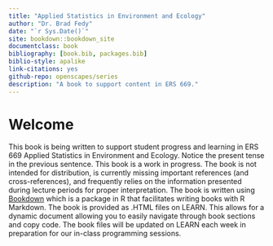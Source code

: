 ```yaml
--- 
title: "Applied Statistics in Environment and Ecology"
author: "Dr. Brad Fedy"
date: "`r Sys.Date()`"
site: bookdown::bookdown_site
documentclass: book
bibliography: [book.bib, packages.bib]
biblio-style: apalike
link-citations: yes
github-repo: openscapes/series
description: "A book to support content in ERS 669."
---
```


# Welcome {#welcome}

This book is being written to support student progress and learning in ERS 669 Applied Statistics in Environment and Ecology. Notice the present tense in the previous sentence. This book is a work in progress. The book is not intended for distribution, is currently missing important references (and cross-references), and frequently relies on the information presented during lecture periods for proper interpretation. The book is written using [Bookdown](https://bookdown.org/) which is a package in R that facilitates writing books with R Markdown. The book is provided as .HTML files on LEARN. This allows for a dynamic document allowing you to easily navigate through book sections and copy code. The book files will be updated on LEARN each week in preparation for our in-class programming sessions. 

